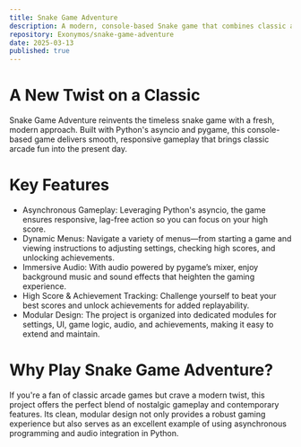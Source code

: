 ```yaml
---
title: Snake Game Adventure
description: A modern, console-based Snake game that combines classic arcade gameplay with modern features like asynchronous game logic, dynamic menus, audio integration, high score tracking, and achievements.
repository: Exonymos/snake-game-adventure
date: 2025-03-13
published: true
---
```


# A New Twist on a Classic

Snake Game Adventure reinvents the timeless snake game with a fresh, modern approach. Built with Python's asyncio and pygame, this console-based game delivers smooth, responsive gameplay that brings classic arcade fun into the present day.

# Key Features

- Asynchronous Gameplay: Leveraging Python's asyncio, the game ensures responsive, lag-free action so you can focus on your high score.
- Dynamic Menus: Navigate a variety of menus—from starting a game and viewing instructions to adjusting settings, checking high scores, and unlocking achievements.
- Immersive Audio: With audio powered by pygame’s mixer, enjoy background music and sound effects that heighten the gaming experience.
- High Score & Achievement Tracking: Challenge yourself to beat your best scores and unlock achievements for added replayability.
- Modular Design: The project is organized into dedicated modules for settings, UI, game logic, audio, and achievements, making it easy to extend and maintain.

# Why Play Snake Game Adventure?

If you're a fan of classic arcade games but crave a modern twist, this project offers the perfect blend of nostalgic gameplay and contemporary features. Its clean, modular design not only provides a robust gaming experience but also serves as an excellent example of using asynchronous programming and audio integration in Python.
